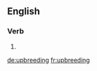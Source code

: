 ==English==

===Verb===
{{head|en}}

# {{present participle of|upbreed}}

[[de:upbreeding]]
[[fr:upbreeding]]